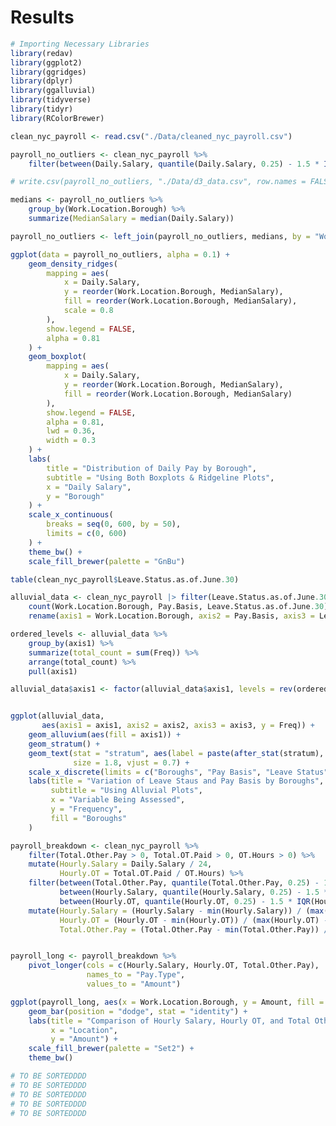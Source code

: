 # Results

```r
# Importing Necessary Libraries
library(redav)
library(ggplot2)
library(ggridges)
library(dplyr)
library(ggalluvial)
library(tidyverse)
library(tidyr)
library(RColorBrewer)
```

```r
clean_nyc_payroll <- read.csv("./Data/cleaned_nyc_payroll.csv")
```

```r
payroll_no_outliers <- clean_nyc_payroll %>%
    filter(between(Daily.Salary, quantile(Daily.Salary, 0.25) - 1.5 * IQR(Daily.Salary), quantile(Daily.Salary, 0.75) + 1.5 * IQR(Daily.Salary)))

# write.csv(payroll_no_outliers, "./Data/d3_data.csv", row.names = FALSE)

medians <- payroll_no_outliers %>%
    group_by(Work.Location.Borough) %>%
    summarize(MedianSalary = median(Daily.Salary))

payroll_no_outliers <- left_join(payroll_no_outliers, medians, by = "Work.Location.Borough")

ggplot(data = payroll_no_outliers, alpha = 0.1) +
    geom_density_ridges(
        mapping = aes(
            x = Daily.Salary,
            y = reorder(Work.Location.Borough, MedianSalary),
            fill = reorder(Work.Location.Borough, MedianSalary),
            scale = 0.8
        ),
        show.legend = FALSE,
        alpha = 0.81
    ) +
    geom_boxplot(
        mapping = aes(
            x = Daily.Salary,
            y = reorder(Work.Location.Borough, MedianSalary),
            fill = reorder(Work.Location.Borough, MedianSalary)
        ),
        show.legend = FALSE,
        alpha = 0.81,
        lwd = 0.36,
        width = 0.3
    ) +
    labs(
        title = "Distribution of Daily Pay by Borough",
        subtitle = "Using Both Boxplots & Ridgeline Plots",
        x = "Daily Salary",
        y = "Borough"
    ) +
    scale_x_continuous(
        breaks = seq(0, 600, by = 50),
        limits = c(0, 600)
    ) +
    theme_bw() + 
    scale_fill_brewer(palette = "GnBu")

```


```r
table(clean_nyc_payroll$Leave.Status.as.of.June.30)
```

```r
alluvial_data <- clean_nyc_payroll |> filter(Leave.Status.as.of.June.30 %in% c("ACTIVE", "CEASED")) |>
    count(Work.Location.Borough, Pay.Basis, Leave.Status.as.of.June.30) |>
    rename(axis1 = Work.Location.Borough, axis2 = Pay.Basis, axis3 = Leave.Status.as.of.June.30, Freq = n)

ordered_levels <- alluvial_data %>%
    group_by(axis1) %>%
    summarize(total_count = sum(Freq)) %>%
    arrange(total_count) %>%
    pull(axis1)

alluvial_data$axis1 <- factor(alluvial_data$axis1, levels = rev(ordered_levels))


ggplot(alluvial_data,
       aes(axis1 = axis1, axis2 = axis2, axis3 = axis3, y = Freq)) +
    geom_alluvium(aes(fill = axis1)) +
    geom_stratum() +
    geom_text(stat = "stratum", aes(label = paste(after_stat(stratum), "\n", after_stat(count))),
              size = 1.8, vjust = 0.7) +
    scale_x_discrete(limits = c("Boroughs", "Pay Basis", "Leave Status")) + 
    labs(title = "Variation of Leave Staus and Pay Basis by Boroughs",
         subtitle = "Using Alluvial Plots",
         x = "Variable Being Assessed",
         y = "Frequency",
         fill = "Boroughs"
    )
```


```r
payroll_breakdown <- clean_nyc_payroll %>%
    filter(Total.Other.Pay > 0, Total.OT.Paid > 0, OT.Hours > 0) %>%
    mutate(Hourly.Salary = Daily.Salary / 24,
           Hourly.OT = Total.OT.Paid / OT.Hours) %>%
    filter(between(Total.Other.Pay, quantile(Total.Other.Pay, 0.25) - 1.5 * IQR(Total.Other.Pay), quantile(Total.Other.Pay, 0.75) + 1.5 * IQR(Total.Other.Pay)),
           between(Hourly.Salary, quantile(Hourly.Salary, 0.25) - 1.5 * IQR(Hourly.Salary), quantile(Hourly.Salary, 0.75) + 1.5 * IQR(Hourly.Salary)),
           between(Hourly.OT, quantile(Hourly.OT, 0.25) - 1.5 * IQR(Hourly.OT), quantile(Hourly.OT, 0.75) + 1.5 * IQR(Hourly.OT))) |>
    mutate(Hourly.Salary = (Hourly.Salary - min(Hourly.Salary)) / (max(Hourly.Salary) - min(Hourly.Salary)),
           Hourly.OT = (Hourly.OT - min(Hourly.OT)) / (max(Hourly.OT) - min(Hourly.OT)),
           Total.Other.Pay = (Total.Other.Pay - min(Total.Other.Pay)) / (max(Total.Other.Pay) - min(Total.Other.Pay)))


payroll_long <- payroll_breakdown %>%
    pivot_longer(cols = c(Hourly.Salary, Hourly.OT, Total.Other.Pay),
                 names_to = "Pay.Type",
                 values_to = "Amount")

ggplot(payroll_long, aes(x = Work.Location.Borough, y = Amount, fill = Pay.Type)) +
    geom_bar(position = "dodge", stat = "identity") +
    labs(title = "Comparison of Hourly Salary, Hourly OT, and Total Other Pay by Location",
         x = "Location",
         y = "Amount") +
    scale_fill_brewer(palette = "Set2") +
    theme_bw()

# TO BE SORTEDDDD
# TO BE SORTEDDDD
# TO BE SORTEDDDD
# TO BE SORTEDDDD
# TO BE SORTEDDDD
```
